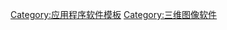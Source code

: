{{Navbox
|name  = 3D繪圖軟體
|title = [[三维计算机图形|3D電腦圖形]]軟體
|listclass = hlist
|belowclass= hlist

|group2 = [[開源軟體]]
|list2  =
* {{le|3D Movie Maker|3D Movie Maker}}
* [[Art of Illusion]]
* [[Blender]]
* {{le|CloudCompare|CloudCompare}}
* [[FreeCAD]]
* {{le|GigaMesh Software Framework|GigaMesh Software Framework}}
* {{le|LuxCoreRender|LuxCoreRender}}
* {{le|MakeHuman|MakeHuman}}
* [[MeshLab]]
* {{le|OpenFX|OpenFX}}
* {{le|OpenSCAD|OpenSCAD}}
* {{le|Point Cloud Library|Point Cloud Library}}
* [[POV-Ray]]
* {{le|Seamless3d|Seamless3d}}
* [[Wings 3D]]
* [[YafaRay]]

|group3 = [[專有軟體]]
|list3  = 
* {{le|3D-Coat|3D-Coat}}
* {{le|AC3D|AC3D}}
* [[Adobe Substance 3D Designer]]
* [[Adobe Substance 3D Modeler]]
* [[Adobe Substance 3D Painter]]
* [[Adobe Substance 3D Sampler]]
* [[Adobe Substance 3D Stager]]
* {{le|Arnold|Arnold (software)}}
* [[3ds Max|Autodesk 3ds Max]]
* {{le|Autodesk Alias|Autodesk Alias}}
* [[Maya|Autodesk Maya]]
* {{le|Autodesk Mudbox|Autodesk Mudbox}}
* {{le|AutoQ3D Community|AutoQ3D Community}}
* {{le|Blackmagic Fusion|Blackmagic Fusion}}
* {{le|Bryce (電腦軟體)|Bryce (software)|Bryce}}
* {{le|Carrara (電腦軟體)|Carrara (software)|Carrara}}
* [[Cinema 4D]]
* {{le|Clara.io|Clara.io}}
* [[Crocotile 3D]]
* {{le|Daz Studio|Daz Studio}}
* {{le|Electric Image Animation System|Electric Image Animation System}}
* {{le|E-on Vue|E-on Vue}}
* {{le|Golaem Crowd|Golaem Crowd}}
* {{le|Hexagon (電腦軟體)|Hexagon (software)|Hexagon}}
* [[Houdini]]
* {{le|Indigo Renderer|Indigo Renderer}}
* {{le|Kerkythea|Kerkythea}}
* [[Kodon]]
* [[LightWave 3D]]
* [[Marmoset Toolbag]]
* [[MASSIVE]]
* {{le|Medium by Adobe|Oculus Medium}}
* {{le|Messiah (電腦軟體)|Messiah (software)|Messiah}}
* [[Modo]]
* [[Nuke]]
* {{le|Octane Render|Octane Render}}
* [[小畫家 3D]]
* [[PhotoRealistic RenderMan|Pixar RenderMan]]
* {{le|Poser|Poser}}
* {{le|Remo 3D|Remo 3D}}
* [[Rhinoceros 3D]]
* {{le|Sculptris|Sculptris}}
* [[Shade|Shade 3D]]
* [[Shapelab (VR)]]
* {{le|Shark 3D|Shark 3D}}
* {{le|Silo (電腦軟體)|Silo (software)|Silo}}
* [[SketchUp]]
* [[起源引擎電影編輯器]]
* {{le|Strata 3D|Strata 3D}}
* [[Terragen]]
* [[ZBrush]]

|group4 = 已中止
|list4 = 
* {{le|Amapi|Amapi}}
* [[Softimage|Autodesk Softimage]]
* {{le|Cyber Studio|Cyber Studio CAD-3D}}
* [[Dynamation (software)|Dynamation]]
* {{le|Imagine (三維電腦圖形軟體)|Imagine (3D modeling software)|Imagine}}
* {{le|N-World|N-World}}
* {{le|PowerAnimator|PowerAnimator}}
* {{le|Sculpt 3D|Sculpt 3D}}
* {{le|Softimage 3D|Softimage 3D}}
* {{le|StrataVision 3D|StrataVision 3D}}
* {{le|Swift 3D|Swift 3D}}
* {{le|TrueSpace|TrueSpace}}
* {{le|TurboSilver|TurboSilver}}
* {{le|VistaPro|VistaPro}}

|group5 = 核心技術
|list5 = 
* [[ACIS]]
* {{le|C3D Toolkit|C3D Toolkit|C3D}}
* {{le|HOOPS 3D Graphics System|HOOPS 3D Graphics System|HOOPS 3D}}
* {{le|KernelCAD|KernelCAD}}
* {{le|Open Cascade Technology|Open Cascade Technology}}
* {{le|Parasolid|Parasolid}}
* {{le|Romulus|Romulus (modelling kernel)|Romulus}}
* {{le|Russian Geometric Kernel|Russian Geometric Kernel|RGK}}
* {{le|ShapeManager|ShapeManager}}
* {{le|Teigha|Teigha}}
* {{le|IntelliCAD|IntelliCAD}}

|below = 
* {{Icon|Comparison}} [[三维计算机图形软件|總覽]]
* {{Icon|Category}} [[:Category:三維圖像軟體|分類]]
* {{Icon|List}} {{le|三維圖像軟體列表|List of 3D computer graphics software|列表}}
** {{le|三維模型軟體列表|List of 3D modeling software|三維模型}}
** {{le|三維繪製軟體列表|List of 3D rendering software|三維繪製}}
}}<noinclude>
[[Category:应用程序软件模板]]
[[Category:三维图像软件]]
</noinclude>